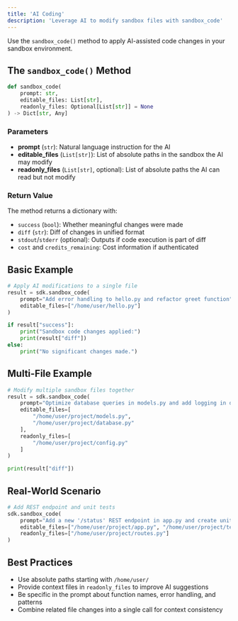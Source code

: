 ```yaml
---
title: 'AI Coding'
description: 'Leverage AI to modify sandbox files with sandbox_code'
---
```


Use the `sandbox_code()` method to apply AI-assisted code changes in your sandbox environment.

## The `sandbox_code()` Method

```python
def sandbox_code(
    prompt: str,
    editable_files: List[str],
    readonly_files: Optional[List[str]] = None
) -> Dict[str, Any]
```

### Parameters

- **prompt** (`str`): Natural language instruction for the AI
- **editable_files** (`List[str]`): List of absolute paths in the sandbox the AI may modify
- **readonly_files** (`List[str]`, optional): List of absolute paths the AI can read but not modify

### Return Value

The method returns a dictionary with:
- `success` (`bool`): Whether meaningful changes were made
- `diff` (`str`): Diff of changes in unified format
- `stdout`/`stderr` (optional): Outputs if code execution is part of diff
- `cost` and `credits_remaining`: Cost information if authenticated

## Basic Example

```python
# Apply AI modifications to a single file
result = sdk.sandbox_code(
    prompt="Add error handling to hello.py and refactor greet function",
    editable_files=["/home/user/hello.py"]
)

if result["success"]:
    print("Sandbox code changes applied:")
    print(result["diff"])
else:
    print("No significant changes made.")
```

## Multi-File Example

```python
# Modify multiple sandbox files together
result = sdk.sandbox_code(
    prompt="Optimize database queries in models.py and add logging in database.py",
    editable_files=[
        "/home/user/project/models.py",
        "/home/user/project/database.py"
    ],
    readonly_files=[
        "/home/user/project/config.py"
    ]
)

print(result["diff"])
```

## Real-World Scenario

```python
# Add REST endpoint and unit tests
sdk.sandbox_code(
    prompt="Add a new '/status' REST endpoint in app.py and create unit tests in tests/status_test.py",
    editable_files=["/home/user/project/app.py", "/home/user/project/tests/status_test.py"],
    readonly_files=["/home/user/project/routes.py"]
)
```

## Best Practices

- Use absolute paths starting with `/home/user/`
- Provide context files in `readonly_files` to improve AI suggestions
- Be specific in the prompt about function names, error handling, and patterns
- Combine related file changes into a single call for context consistency